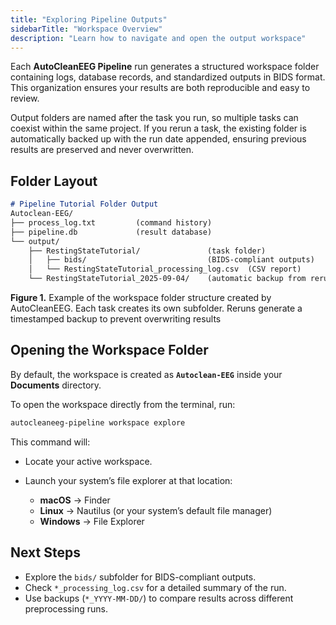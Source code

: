 ```yaml
---
title: "Exploring Pipeline Outputs"
sidebarTitle: "Workspace Overview"
description: "Learn how to navigate and open the output workspace"
---
```


Each **AutoCleanEEG Pipeline** run generates a structured workspace folder containing logs, database records, and standardized outputs in BIDS format. This organization ensures your results are both reproducible and easy to review.

<Note>
Output folders are named after the task you run, so multiple tasks can coexist within the same project.  
If you rerun a task, the existing folder is automatically backed up with the run date appended, ensuring previous results are preserved and never overwritten.
</Note>

## Folder Layout

```Markdown
# Pipeline Tutorial Folder Output
Autoclean-EEG/
├── process_log.txt         (command history)
├── pipeline.db             (result database)   
└── output/                 
    ├── RestingStateTutorial/               (task folder)
    │   ├── bids/                           (BIDS-compliant outputs) 
    │   └── RestingStateTutorial_processing_log.csv  (CSV report)
    └── RestingStateTutorial_2025-09-04/    (automatic backup from rerun)
```
**Figure 1.** Example of the workspace folder structure created by AutoCleanEEG.
Each task creates its own subfolder. Reruns generate a timestamped backup to prevent overwriting results


## Opening the Workspace Folder

By default, the workspace is created as **`Autoclean-EEG`** inside your **Documents** directory.

To open the workspace directly from the terminal, run:

```bash
autocleaneeg-pipeline workspace explore
```

This command will:

* Locate your active workspace.
* Launch your system’s file explorer at that location:

  * **macOS** → Finder
  * **Linux** → Nautilus (or your system’s default file manager)
  * **Windows** → File Explorer

## Next Steps

* Explore the `bids/` subfolder for BIDS-compliant outputs.
* Check `*_processing_log.csv` for a detailed summary of the run.
* Use backups (`*_YYYY-MM-DD/`) to compare results across different preprocessing runs.



